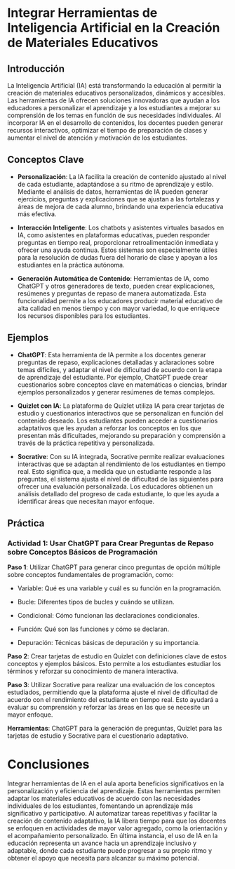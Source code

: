 :::{.justify}
# Integrar Herramientas de Inteligencia Artificial en la Creación de Materiales Educativos

## Introducción

La Inteligencia Artificial (IA) está transformando la educación al permitir la creación de materiales educativos personalizados, dinámicos y accesibles. Las herramientas de IA ofrecen soluciones innovadoras que ayudan a los educadores a personalizar el aprendizaje y a los estudiantes a mejorar su comprensión de los temas en función de sus necesidades individuales. Al incorporar IA en el desarrollo de contenidos, los docentes pueden generar recursos interactivos, optimizar el tiempo de preparación de clases y aumentar el nivel de atención y motivación de los estudiantes.

## Conceptos Clave

- **Personalización**: La IA facilita la creación de contenido ajustado al nivel de cada estudiante, adaptándose a su ritmo de aprendizaje y estilo. Mediante el análisis de datos, herramientas de IA pueden generar ejercicios, preguntas y explicaciones que se ajustan a las fortalezas y áreas de mejora de cada alumno, brindando una experiencia educativa más efectiva.

- **Interacción Inteligente**: Los chatbots y asistentes virtuales basados en IA, como asistentes en plataformas educativas, pueden responder preguntas en tiempo real, proporcionar retroalimentación inmediata y ofrecer una ayuda continua. Estos sistemas son especialmente útiles para la resolución de dudas fuera del horario de clase y apoyan a los estudiantes en la práctica autónoma.

- **Generación Automática de Contenido**: Herramientas de IA, como ChatGPT y otros generadores de texto, pueden crear explicaciones, resúmenes y preguntas de repaso de manera automatizada. Esta funcionalidad permite a los educadores producir material educativo de alta calidad en menos tiempo y con mayor variedad, lo que enriquece los recursos disponibles para los estudiantes.

## Ejemplos

- **ChatGPT**: Esta herramienta de IA permite a los docentes generar preguntas de repaso, explicaciones detalladas y aclaraciones sobre temas difíciles, y adaptar el nivel de dificultad de acuerdo con la etapa de aprendizaje del estudiante. Por ejemplo, ChatGPT puede crear cuestionarios sobre conceptos clave en matemáticas o ciencias, brindar ejemplos personalizados y generar resúmenes de temas complejos.

- **Quizlet con IA**: La plataforma de Quizlet utiliza IA para crear tarjetas de estudio y cuestionarios interactivos que se personalizan en función del contenido deseado. Los estudiantes pueden acceder a cuestionarios adaptativos que les ayudan a reforzar los conceptos en los que presentan más dificultades, mejorando su preparación y comprensión a través de la práctica repetitiva y personalizada.

- **Socrative**: Con su IA integrada, Socrative permite realizar evaluaciones interactivas que se adaptan al rendimiento de los estudiantes en tiempo real. Esto significa que, a medida que un estudiante responde a las preguntas, el sistema ajusta el nivel de dificultad de las siguientes para ofrecer una evaluación personalizada. Los educadores obtienen un análisis detallado del progreso de cada estudiante, lo que les ayuda a identificar áreas que necesitan mayor enfoque.

## Práctica

### **Actividad 1**: Usar ChatGPT para Crear Preguntas de Repaso sobre Conceptos Básicos de Programación

**Paso 1**: Utilizar ChatGPT para generar cinco preguntas de opción múltiple sobre conceptos fundamentales de programación, como:

- Variable: Qué es una variable y cuál es su función en la programación.

- Bucle: Diferentes tipos de bucles y cuándo se utilizan.

- Condicional: Cómo funcionan las declaraciones condicionales.

- Función: Qué son las funciones y cómo se declaran.

- Depuración: Técnicas básicas de depuración y su importancia.

**Paso 2**: Crear tarjetas de estudio en Quizlet con definiciones clave de estos conceptos y ejemplos básicos. Esto permite a los estudiantes estudiar los términos y reforzar su conocimiento de manera interactiva.

**Paso 3**: Utilizar Socrative para realizar una evaluación de los conceptos estudiados, permitiendo que la plataforma ajuste el nivel de dificultad de acuerdo con el rendimiento del estudiante en tiempo real. Esto ayudará a evaluar su comprensión y reforzar las áreas en las que se necesite un mayor enfoque.

**Herramientas**: ChatGPT para la generación de preguntas, Quizlet para las tarjetas de estudio y Socrative para el cuestionario adaptativo.

# Conclusiones

Integrar herramientas de IA en el aula aporta beneficios significativos en la personalización y eficiencia del aprendizaje. Estas herramientas permiten adaptar los materiales educativos de acuerdo con las necesidades individuales de los estudiantes, fomentando un aprendizaje más significativo y participativo. Al automatizar tareas repetitivas y facilitar la creación de contenido adaptativo, la IA libera tiempo para que los docentes se enfoquen en actividades de mayor valor agregado, como la orientación y el acompañamiento personalizado. En última instancia, el uso de IA en la educación representa un avance hacia un aprendizaje inclusivo y adaptable, donde cada estudiante puede progresar a su propio ritmo y obtener el apoyo que necesita para alcanzar su máximo potencial.
:::
